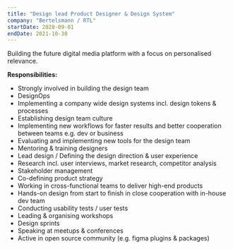 ```yaml
---
title: "Design lead Product Designer & Design System"
company: "Bertelsmann / RTL"
startDate: 2020-09-01
endDate: 2021-10-30
---
```


Building the future digital media platform with a focus on personalised relevance.

**Responsibilities:**
- Strongly involved in building the design team
- DesignOps
- Implementing a company wide design systems incl. design tokens & processes
- Establishing design team culture
- Implementing new workflows for faster results and better cooperation between teams e.g. dev or business
- Evaluating and implementing new tools for the design team
- Mentoring & training designers
- Lead design / Defining the design direction & user experience
- Research incl. user interviews, market research, competitor analysis
- Stakeholder management
- Co-defining product strategy
- Working in cross-functional teams to deliver high-end products
- Hands-on design from start to finish in close cooperation with in-house dev team
- Conducting usability tests / user tests
- Leading & organising workshops
- Design sprints
- Speaking at meetups & conferences
- Active in open source community (e.g. figma plugins & packages)